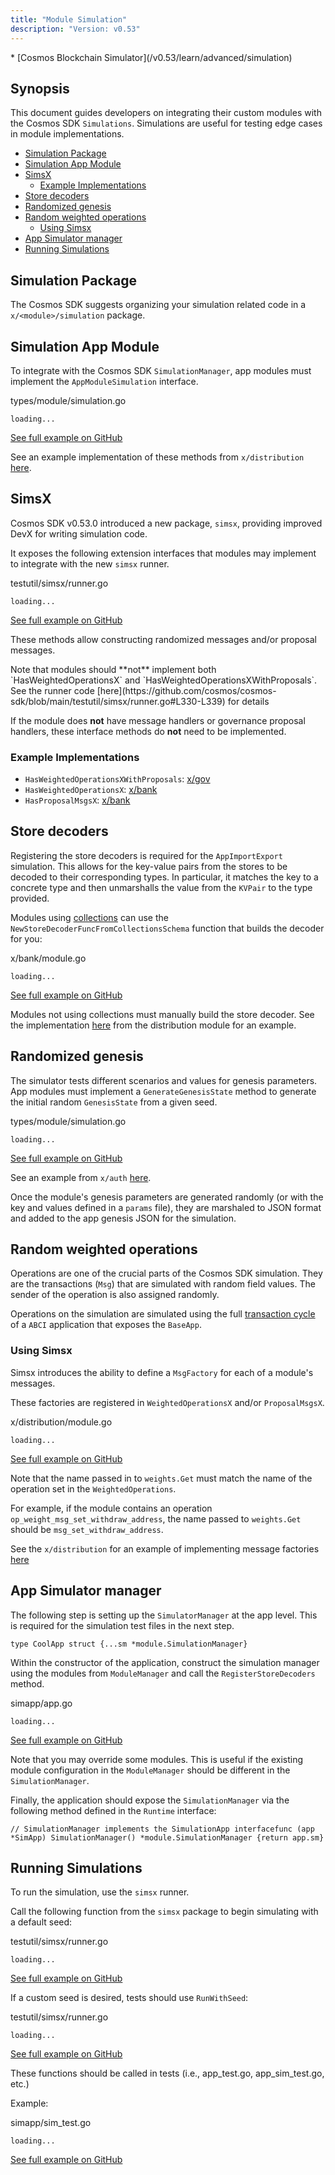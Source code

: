 ```yaml
---
title: "Module Simulation"
description: "Version: v0.53"
---
```


<Note>
  * [Cosmos Blockchain Simulator](/v0.53/learn/advanced/simulation)
</Note>

## Synopsis[​](#synopsis "Direct link to Synopsis")

This document guides developers on integrating their custom modules with the Cosmos SDK `Simulations`. Simulations are useful for testing edge cases in module implementations.

* [Simulation Package](#simulation-package)
* [Simulation App Module](#simulation-app-module)
* [SimsX](#simsx)
  * [Example Implementations](#example-implementations)
* [Store decoders](#store-decoders)
* [Randomized genesis](#randomized-genesis)
* [Random weighted operations](#random-weighted-operations)
  * [Using Simsx](#using-simsx)
* [App Simulator manager](#app-simulator-manager)
* [Running Simulations](#running-simulations)

## Simulation Package[​](#simulation-package "Direct link to Simulation Package")

The Cosmos SDK suggests organizing your simulation related code in a `x/<module>/simulation` package.

## Simulation App Module[​](#simulation-app-module "Direct link to Simulation App Module")

To integrate with the Cosmos SDK `SimulationManager`, app modules must implement the `AppModuleSimulation` interface.

types/module/simulation.go

```
loading...
```

[See full example on GitHub](https://github.com/cosmos/cosmos-sdk/blob/3c6deab626648e47de752c33dac5d06af83e3ee3/types/module/simulation.go#L16-L27)

See an example implementation of these methods from `x/distribution` [here](https://github.com/cosmos/cosmos-sdk/blob/b55b9e14fb792cc8075effb373be9d26327fddea/x/distribution/module.go#L170-L194).

## SimsX[​](#simsx "Direct link to SimsX")

Cosmos SDK v0.53.0 introduced a new package, `simsx`, providing improved DevX for writing simulation code.

It exposes the following extension interfaces that modules may implement to integrate with the new `simsx` runner.

testutil/simsx/runner.go

```
loading...
```

[See full example on GitHub](https://github.com/cosmos/cosmos-sdk/blob/main/testutil/simsx/runner.go#L223-L234)

These methods allow constructing randomized messages and/or proposal messages.

<Check>
  Note that modules should **not** implement both `HasWeightedOperationsX` and `HasWeightedOperationsXWithProposals`. See the runner code [here](https://github.com/cosmos/cosmos-sdk/blob/main/testutil/simsx/runner.go#L330-L339) for details

  If the module does **not** have message handlers or governance proposal handlers, these interface methods do **not** need to be implemented.
</Check>

### Example Implementations[​](#example-implementations "Direct link to Example Implementations")

* `HasWeightedOperationsXWithProposals`: [x/gov](https://github.com/cosmos/cosmos-sdk/blob/main/x/gov/module.go#L242-L261)
* `HasWeightedOperationsX`: [x/bank](https://github.com/cosmos/cosmos-sdk/blob/main/x/bank/module.go#L199-L203)
* `HasProposalMsgsX`: [x/bank](https://github.com/cosmos/cosmos-sdk/blob/main/x/bank/module.go#L194-L197)

## Store decoders[​](#store-decoders "Direct link to Store decoders")

Registering the store decoders is required for the `AppImportExport` simulation. This allows for the key-value pairs from the stores to be decoded to their corresponding types. In particular, it matches the key to a concrete type and then unmarshalls the value from the `KVPair` to the type provided.

Modules using [collections](https://github.com/cosmos/cosmos-sdk/blob/main/collections/README.md) can use the `NewStoreDecoderFuncFromCollectionsSchema` function that builds the decoder for you:

x/bank/module.go

```
loading...
```

[See full example on GitHub](https://github.com/cosmos/cosmos-sdk/blob/main/x/bank/module.go#L181-L184)

Modules not using collections must manually build the store decoder. See the implementation [here](https://github.com/cosmos/cosmos-sdk/blob/main/x/distribution/simulation/decoder.go) from the distribution module for an example.

## Randomized genesis[​](#randomized-genesis "Direct link to Randomized genesis")

The simulator tests different scenarios and values for genesis parameters. App modules must implement a `GenerateGenesisState` method to generate the initial random `GenesisState` from a given seed.

types/module/simulation.go

```
loading...
```

[See full example on GitHub](https://github.com/cosmos/cosmos-sdk/blob/main/types/module/simulation.go#L20)

See an example from `x/auth` [here](https://github.com/cosmos/cosmos-sdk/blob/main/x/auth/module.go#L169-L172).

Once the module's genesis parameters are generated randomly (or with the key and values defined in a `params` file), they are marshaled to JSON format and added to the app genesis JSON for the simulation.

## Random weighted operations[​](#random-weighted-operations "Direct link to Random weighted operations")

Operations are one of the crucial parts of the Cosmos SDK simulation. They are the transactions (`Msg`) that are simulated with random field values. The sender of the operation is also assigned randomly.

Operations on the simulation are simulated using the full [transaction cycle](/v0.53/learn/advanced/transactions) of a `ABCI` application that exposes the `BaseApp`.

### Using Simsx[​](#using-simsx "Direct link to Using Simsx")

Simsx introduces the ability to define a `MsgFactory` for each of a module's messages.

These factories are registered in `WeightedOperationsX` and/or `ProposalMsgsX`.

x/distribution/module.go

```
loading...
```

[See full example on GitHub](https://github.com/cosmos/cosmos-sdk/blob/main/x/distribution/module.go#L196-L206)

Note that the name passed in to `weights.Get` must match the name of the operation set in the `WeightedOperations`.

For example, if the module contains an operation `op_weight_msg_set_withdraw_address`, the name passed to `weights.Get` should be `msg_set_withdraw_address`.

See the `x/distribution` for an example of implementing message factories [here](https://github.com/cosmos/cosmos-sdk/blob/main/x/distribution/simulation/msg_factory.go)

## App Simulator manager[​](#app-simulator-manager "Direct link to App Simulator manager")

The following step is setting up the `SimulatorManager` at the app level. This is required for the simulation test files in the next step.

```
type CoolApp struct {...sm *module.SimulationManager}
```

Within the constructor of the application, construct the simulation manager using the modules from `ModuleManager` and call the `RegisterStoreDecoders` method.

simapp/app.go

```
loading...
```

[See full example on GitHub](https://github.com/cosmos/cosmos-sdk/blob/main/simapp/app.go#L650-L660)

Note that you may override some modules. This is useful if the existing module configuration in the `ModuleManager` should be different in the `SimulationManager`.

Finally, the application should expose the `SimulationManager` via the following method defined in the `Runtime` interface:

```
// SimulationManager implements the SimulationApp interfacefunc (app *SimApp) SimulationManager() *module.SimulationManager {return app.sm}
```

## Running Simulations[​](#running-simulations "Direct link to Running Simulations")

To run the simulation, use the `simsx` runner.

Call the following function from the `simsx` package to begin simulating with a default seed:

testutil/simsx/runner.go

```
loading...
```

[See full example on GitHub](https://github.com/cosmos/cosmos-sdk/blob/main/testutil/simsx/runner.go#L69-L88)

If a custom seed is desired, tests should use `RunWithSeed`:

testutil/simsx/runner.go

```
loading...
```

[See full example on GitHub](https://github.com/cosmos/cosmos-sdk/blob/b55b9e14fb792cc8075effb373be9d26327fddea/testutil/simsx/runner.go#L151-L168)

These functions should be called in tests (i.e., app\_test.go, app\_sim\_test.go, etc.)

Example:

simapp/sim\_test.go

```
loading...
```

[See full example on GitHub](https://github.com/cosmos/cosmos-sdk/blob/main/simapp/sim_test.go#L53-L65)
